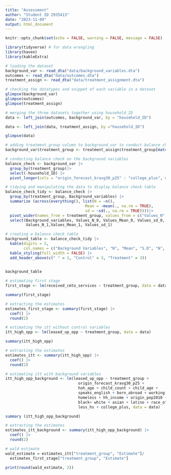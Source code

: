 ```yaml
---
title: "Assessment"
author: "Student ID 2935413"
date: "2023-11-09"
output: html_document
---
```


```r
knitr::opts_chunk$set(echo = FALSE, warning = FALSE, message = FALSE)

library(tidyverse) # for data wrangling
library(haven)
library(kableExtra)
```

```r
# loading the dataset
background_var <- read_dta("data/background_variables.dta")
outcomes <- read_dta("data/outcomes.dta")
treatment_assign <- read_dta("data/treatment_assignment.dta")
```

```r
# checking the datatypes and snippet of each variable in a dataset
glimpse(background_var)
glimpse(outcomes)
glimpse(treatment_assign)

# merging the three datasets together using household_ID
data <- left_join(outcomes, background_var, by = "household_ID")

data <- left_join(data, treatment_assign, by ="household_ID")

glimpse(data)
```

```r
# adding treatment_group column to background_var to conduct balance check
background_var$treatment_group <- treatment_assign$treatment_group[match(background_var$household_ID, treatment_assign$household_ID)]

# conducting balance check on the background variables
balance_check <- background_var |>
  group_by(treatment_group)|>
  select(-household_ID) |>
  pivot_longer(cols = "origin_forecast_kravg30_p25" : "college_plus", names_to = "Background_variables", values_to = "Values")

# tidying and manipulating the data to display balance check table
balance_check_tidy <- balance_check |>
  group_by(treatment_group, Background_variables) |>
  summarize (across(everything(), list(N = ~n(), 
                                   Mean = ~mean(., na.rm = TRUE), 
                                   sd = ~sd(., na.rm = TRUE))))|>
  pivot_wider(names_from = treatment_group, values_from = c("Values_N", "Values_Mean", "Values_sd")) |>
  select(Background_variables, Values_N_0, Values_Mean_0, Values_sd_0,
         Values_N_1,Values_Mean_1, Values_sd_1)

# creating a balance check table 
background_table <- balance_check_tidy |>
  kable(digits = 2, 
        col.names = c("Background Variables", "N", "Mean", "S.D", "N", "Mean", "S.D")) |>
  kable_styling(full_width = FALSE) |>
  add_header_above(c(" " = 1, "Control" = 3, "Treatment" = 3))
  

background_table
```

```r
# estimating first stage 
first_stage <- lm(received_cmto_services ~ treatment_group, data = data)

summary(first_stage)

# extracting the estimates 
estimates_first_stage <- summary(first_stage) |>
  coef() |>
  round(2)
```

```r
# estimating the itt without control variables
itt_high_opp <- lm(leased_up_opp ~ treatment_group, data = data)

summary(itt_high_opp)

# extracting the estimates 
estimates_itt <- summary(itt_high_opp) |>
  coef() |>
  round(2)

# estimating itt with background variables
itt_high_opp_background <- lm(leased_up_opp ~ treatment_group +
                                origin_forecast_kravg30_p25 +
                                hoh_age + child_count + child_age +
                                speaks_english + born_abroad + working +
                                homeless + hh_income + origin_pop2010 +
                                black+ white + asian + latino + race_other +
                                less_hs + college_plus, data = data)

summary (itt_high_opp_background)

# extracting the estimates 
estimates_itt_background <- summary(itt_high_opp_background) |>
  coef() |>
  round(2)
```

```r
# wald estimate
wald_estimate = estimates_itt["treatment_group", "Estimate"]/ 
  estimates_first_stage["treatment_group", "Estimate"]

print(round(wald_estimate, 2))
```